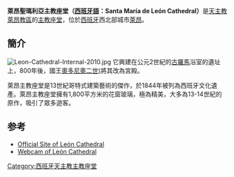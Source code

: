 {{Infobox church
| name                 = 莱昂主教座堂 
| image                = Fachada de la Catedral de León.jpg
| imagesize            = 250
| country              = [[西班牙|西班牙]]
| coordinates          = {{coord|42|35|58|N|5|34|0|W |region:ES_type:landmark |display=inline,title}}
| denomination         = [[罗马天主教|罗马天主教]]
}}
'''萊昂聖瑪利亞主教座堂（[[西班牙語|西班牙語]]：Santa María de León Cathedral）'''是[[天主教萊昂教區|天主教萊昂教區]]的[[主教座堂|主教座堂]]，位於[[西班牙|西班牙]]西北部城市[[萊昂|萊昂]]。

==簡介==
[[File:Leon-Cathedral-Internal-2010.jpg|thumb]]
它興建在公元2世紀的[[古羅馬|古羅馬]]浴室的遺址上，800年後，國王[[奧多尼奧二世(萊昂)|奧多尼奧二世)]]將其改為宮殿。

萊昂主教座堂是13世紀哥特式建築藝術的傑作，於1844年被列為西班牙文化遺產。萊昂主教座堂擁有1,800平方米的花窗玻璃，極為精美，大多為13-14世紀的原作，吸引了眾多遊客。

==参考==
{{commons category|Catedral de Leon}}
*[http://www.catedraldeleon.org/ Official Site of León Cathedral] {{Wayback|url=http://www.catedraldeleon.org/ |date=20141029175807 }}
*[https://web.archive.org/web/20060828094923/http://www.aytoleon.es/webcam/catedral.jpg Webcam of León Cathedral]

{{Authority control}}
[[Category:西班牙天主教主教座堂|Category:西班牙天主教主教座堂]]